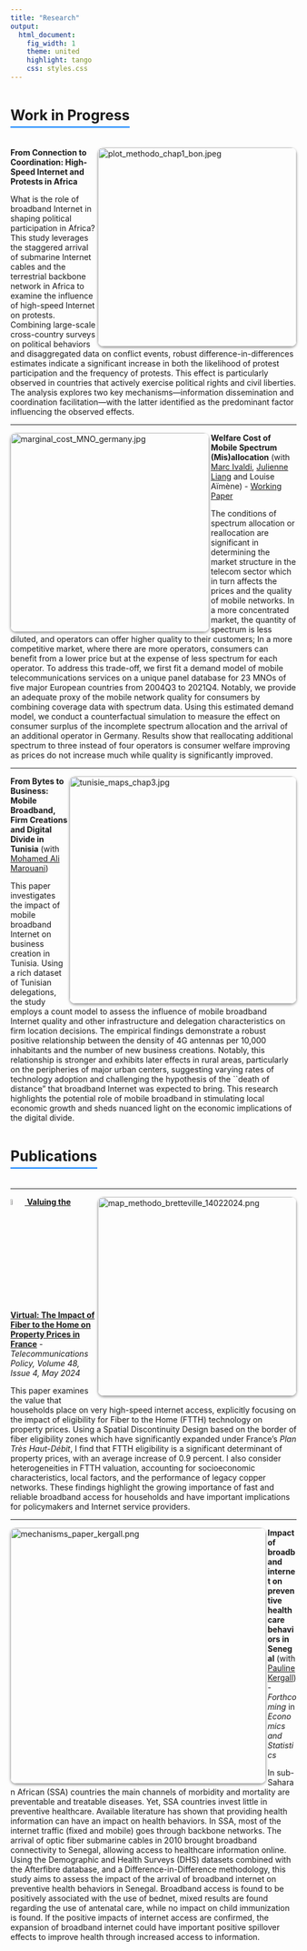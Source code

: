 ```yaml
---
title: "Research"
output:
  html_document:
    fig_width: 1
    theme: united
    highlight: tango
    css: styles.css
---
```


<style>
figure {
  text-align: center;
}

figcaption {
  margin-top: 10px;
}

</style>

<style>
  .rounded-image {
    border-radius: 10px; /* Ajoute des coins arrondis de 10 pixels */
    box-shadow: 0px 2px 4px rgba(0, 0, 0, 0.4); /* Ajoute une ombre de 2 pixels de hauteur et 4 pixels de flou */
  }
    .section-title {
    font-size: 1.8em;
    margin-top: 30px;
    border-bottom: 2px solid #007bff;
    display: inline-block;
    padding-bottom: 5px;
  }
</style>

<link rel="shortcut icon" href="favicon.ico">



<h2 class="section-title">Work in Progress</h2>




<div>
  <img  align="right" src="images/plot_methodo_chap1_bon.jpeg" class="rounded-image" alt="plot_methodo_chap1_bon.jpeg"  width="350px" >
</div>

**From Connection to Coordination: High-Speed Internet and Protests in Africa** 

What is the role of broadband Internet in shaping political participation in Africa? This study leverages the staggered arrival of submarine Internet cables and the terrestrial backbone network in Africa to examine the influence of high-speed Internet on protests. Combining large-scale cross-country surveys on political behaviors and disaggregated data on conflict events, robust difference-in-differences estimates indicate a significant increase in both the likelihood of protest participation and the frequency of protests. This effect is particularly observed in countries that actively exercise political rights and civil liberties. The analysis explores two key mechanisms---information dissemination and coordination facilitation---with the latter identified as the predominant factor influencing the observed effects.


<!---
- [Working Paper](https://papers.ssrn.com/sol3/papers.cfm?abstract_id=4247083)
--->

----

<div>
  <img  align="left" src="images/marginal_cost_MNO_germany.jpg" class="rounded-image" alt="marginal_cost_MNO_germany.jpg"  width="350px" >
</div>



**Welfare Cost of Mobile Spectrum (Mis)allocation** (with [Marc Ivaldi](https://www.tse-fr.eu/fr/people/marc-ivaldi), [Julienne Liang](https://www.researchgate.net/profile/Julienne-Liang) and Louise Aïmène) - [Working Paper](https://papers.ssrn.com/sol3/papers.cfm?abstract_id=4228058)

The conditions of spectrum allocation or reallocation are significant in determining the market structure in the telecom sector which in turn affects the prices and the quality of mobile networks. In a more concentrated market, the quantity of spectrum is less diluted, and operators can offer higher quality to their customers; In a more competitive market, where there are more operators, consumers can benefit from a lower price but at the expense of less spectrum for each operator. To address this trade-off, we first fit a demand model of mobile telecommunications services on a unique panel database for 23 MNOs of five major European countries from 2004Q3 to 2021Q4. Notably, we provide an adequate proxy of the mobile network quality for consumers by combining coverage data with spectrum data. Using this estimated demand model, we conduct a counterfactual simulation to measure the effect on consumer surplus of the incomplete spectrum allocation and the arrival of an additional operator in Germany. Results show that reallocating additional spectrum to three instead of four operators is consumer welfare improving as prices do not increase much while quality is significantly improved.


----

<div>
  <img  align="right" src="images/tunisie_maps_chap3.jpg" class="rounded-image" alt="tunisie_maps_chap3.jpg"  width="400px" >
</div>

**From Bytes to Business: Mobile Broadband, Firm Creations and Digital Divide in Tunisia** (with [Mohamed Ali Marouani](https://sites.google.com/view/mohamedali-marouani/home))


This paper investigates the impact of mobile broadband Internet on business creation in Tunisia. Using a rich dataset of Tunisian delegations, the study employs a count model to assess the influence of mobile broadband Internet quality and other infrastructure and delegation characteristics on firm location decisions. The empirical findings demonstrate a robust positive relationship between the density of 4G antennas per 10,000 inhabitants and the number of new business creations. Notably, this relationship is stronger and exhibits later effects in rural areas, particularly on the peripheries of major urban centers, suggesting varying rates of technology adoption and challenging the hypothesis of the ``death of distance" that broadband Internet was expected to bring. This research highlights the potential role of mobile broadband in stimulating local economic growth and sheds nuanced light on the economic implications of the digital divide.



<!---

----

**The Relationship between License Duration and Telecom Investment in Africa and the Middle East: an Econometric Analysis** 

This research project links investment in the telecommunications sector and one of the terms of the regulatory framework for this sector, the mobile licence duration in African and Middle-eastern countries. Using World Cellular Information Service and Worldwide Governance Indicators data, we were able to build a database combining the amount of CAPEX per capita with the license duration (the average duration of all active licenses) adding governance quality indicators for 13 developing countries in Africa and the Middle East over a 9-year period. Based on an OLS estimate, we found that the licence duration has a positive effect on investment provided that the political stability of the country is above a certain threshold.

--->




<h2 class="section-title">Publications</h2>

----

<div>
  <img  align="right" src="images/map_methodo_bretteville_14022024.png" class="rounded-image" alt="map_methodo_bretteville_14022024.png"  width="350px" >
</div>

<a align="left" href="https://www.scimagojr.com/journalsearch.php?q=20870&amp;tip=sid&amp;exact=no" title="SCImago Journal & Country Rank">
  <img border="0" src="https://www.scimagojr.com/journal_img.php?id=20870" alt="SCImago Journal & Country Rank" width="5%" height="5%" />
</a> [**Valuing the Virtual: The Impact of Fiber to the Home on Property Prices in France**](https://doi.org/10.1016/j.telpol.2024.102732) - *Telecommunications Policy, Volume 48, Issue 4, May 2024*



This paper examines the value that households place on very high-speed internet access, explicitly focusing on the impact of eligibility for Fiber to the Home (FTTH) technology on property prices. Using a Spatial Discontinuity Design based on the border of fiber eligibility zones which have significantly expanded under France's *Plan Très Haut-Débit*, I find that FTTH eligibility is a significant determinant of property prices, with an average increase of 0.9 percent. I also consider heterogeneities in FTTH valuation, accounting for socioeconomic characteristics, local factors, and the performance of legacy copper networks. These findings highlight the growing importance of fast and reliable broadband access for households and have important implications for policymakers and Internet service providers.

<!---
<a href="https://www.scimagojr.com/journalsearch.php?q=20870&amp;tip=sid&amp;exact=no" title="SCImago Journal &amp; Country Rank"><img border="0" src="https://www.scimagojr.com/journal_img.php?id=20870" alt="SCImago Journal &amp; Country Rank"  /></a>
--->


----

<div>
  <img  align="left" src="images/mechanisms_paper_kergall.png" class="rounded-image" alt="mechanisms_paper_kergall.png"  width="450px" >
</div>


**Impact of broadband internet on preventive healthcare behaviors in Senegal** (with [Pauline Kergall](https://sites.google.com/view/paulinekergall/home?authuser=0)) - *Forthcoming* in *Economics and Statistics*

In sub-Saharan African (SSA) countries the main channels of morbidity and mortality are preventable and treatable diseases. Yet, SSA countries invest little in preventive healthcare. Available literature has shown that providing health information can have an impact on health behaviors. In SSA, most of the internet traffic (fixed and mobile) goes through backbone networks. The arrival of optic fiber submarine cables in 2010 brought broadband connectivity to Senegal, allowing access to healthcare information online. Using the Demographic and Health Surveys (DHS) datasets combined with the Afterfibre database, and a Difference-in-Difference methodology, this study aims to assess the impact of the arrival of broadband internet on preventive health behaviors in Senegal. Broadband access is found to be positively associated with the use of bednet, mixed results are found regarding the use of antenatal care, while no impact on child immunization is found. If the positive impacts of internet access are confirmed, the expansion of broadband internet could have important positive spillover effects to improve health through increased access to information.



